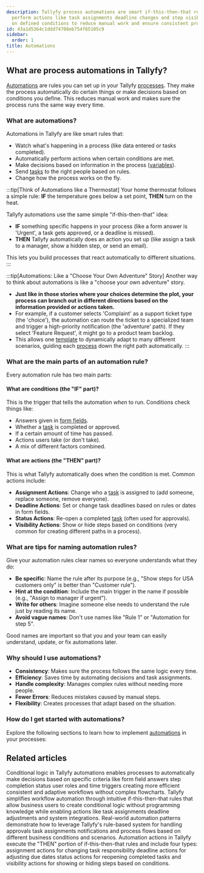 ```yaml
---
description: Tallyfy process automations are smart if-this-then-that rules that automatically
  perform actions like task assignments deadline changes and step visibility based
  on defined conditions to reduce manual work and ensure consistent process execution.
id: 43a1d5364c1ddd74708eb754f65105c9
sidebar:
  order: 1
title: Automations
---
```


## What are process automations in Tallyfy?

[Automations](/products/pro/documenting/templates/automations/) are rules you can set up in your Tallyfy [processes](/products/pro/tracking-and-tasks/processes/). They make the process automatically do certain things or make decisions based on conditions you define. This reduces manual work and makes sure the process runs the same way every time.

### What are automations?

Automations in Tallyfy are like smart rules that:
- Watch what's happening in a process (like data entered or tasks completed).
- Automatically perform actions when certain conditions are met.
- Make decisions based on information in the process ([variables](/products/pro/documenting/templates/variables/)).
- Send [tasks](/products/pro/tracking-and-tasks/tasks/) to the right people based on rules.
- Change how the process works on the fly.

:::tip[Think of Automations like a Thermostat]
Your home thermostat follows a simple rule: **IF** the temperature goes below a set point, **THEN** turn on the heat.

Tallyfy automations use the same simple "if-this-then-that" idea:

- **IF** something specific happens in your process (like a form answer is 'Urgent', a task gets approved, or a deadline is missed).
- **THEN** Tallyfy automatically does an action you set up (like assign a task to a manager, show a hidden step, or send an email).

This lets you build processes that react automatically to different situations.
:::

:::tip[Automations: Like a "Choose Your Own Adventure" Story]
Another way to think about automations is like a "choose your own adventure" story.

- **Just like in those stories where your choices determine the plot, your process can branch out in different directions based on the information provided or actions taken.**
- For example, if a customer selects 'Complaint' as a support ticket type (the 'choice'), the automation can route the ticket to a specialized team and trigger a high-priority notification (the 'adventure' path). If they select 'Feature Request', it might go to a product team backlog.
- This allows one [template](/products/pro/documenting/templates/) to dynamically adapt to many different scenarios, guiding each [process](/products/pro/tracking-and-tasks/processes/) down the right path automatically.
:::

### What are the main parts of an automation rule?

Every automation rule has two main parts:

#### What are conditions (the "IF" part)?
This is the trigger that tells the automation *when* to run. Conditions check things like:
- Answers given in [form fields](/products/pro/tracking-and-tasks/tasks/what-are-form-fields-in-tallyfy/).
- Whether a [task](/products/pro/tracking-and-tasks/tasks/) is completed or approved.
- If a certain amount of time has passed.
- Actions users take (or don't take).
- A mix of different factors combined.

#### What are actions (the "THEN" part)?
This is what Tallyfy automatically does when the condition is met. Common actions include:
- **Assignment Actions**: Change who a [task](/products/pro/tracking-and-tasks/tasks/) is assigned to (add someone, replace someone, remove everyone).
- **Deadline Actions**: Set or change task deadlines based on rules or dates in form fields.
- **Status Actions**: Re-open a completed [task](/products/pro/tracking-and-tasks/tasks/) (often used for approvals).
- **Visibility Actions**: Show or hide steps based on conditions (very common for creating different paths in a process).

### What are tips for naming automation rules?

Give your automation rules clear names so everyone understands what they do:

- **Be specific**: Name the rule after its purpose (e.g., "Show steps for USA customers only" is better than "Customer rule").
- **Hint at the condition**: Include the main trigger in the name if possible (e.g., "Assign to manager if urgent").
- **Write for others**: Imagine someone else needs to understand the rule just by reading its name.
- **Avoid vague names**: Don't use names like "Rule 1" or "Automation for step 5".

Good names are important so that you and your team can easily understand, update, or fix automations later.

### Why should I use automations?

- **Consistency**: Makes sure the process follows the same logic every time.
- **Efficiency**: Saves time by automating decisions and task assignments.
- **Handle complexity**: Manages complex rules without needing more people.
- **Fewer Errors**: Reduces mistakes caused by manual steps.
- **Flexibility**: Creates processes that adapt based on the situation.

### How do I get started with automations?

Explore the following sections to learn how to implement [automations](/products/pro/documenting/templates/automations/) in your processes:


<PageTree />


## Related articles
<CardGrid>
<LinkTitleCard header="<b>Automations > Conditionals</b>" href="/products/pro/documenting/templates/automations/conditionals/" > Conditional logic in Tallyfy automations enables processes to automatically make decisions based on specific criteria like form field answers step completion status user roles and time triggers creating more efficient consistent and adaptive workflows without complex flowcharts. </LinkTitleCard>
<LinkTitleCard header="<b>Features > If-this-then-that</b>" href="/products/pro/tutorials/features/if-this-then-that/" > Tallyfy simplifies workflow automation through intuitive if-this-then-that rules that allow business users to create conditional logic without programming knowledge while enabling actions like task assignments deadline adjustments and system integrations. </LinkTitleCard>
<LinkTitleCard header="<b>Automations > Examples</b>" href="/products/pro/documenting/templates/automations/examples/" > Real-world automation patterns demonstrate how to leverage Tallyfy's rule-based system for handling approvals task assignments notifications and process flows based on different business conditions and scenarios. </LinkTitleCard>
<LinkTitleCard header="<b>Automations > Actions</b>" href="/products/pro/documenting/templates/automations/actions/" > Automation actions in Tallyfy execute the "THEN" portion of if-this-then-that rules and include four types: assignment actions for changing task responsibility deadline actions for adjusting due dates status actions for reopening completed tasks and visibility actions for showing or hiding steps based on conditions. </LinkTitleCard>
</CardGrid>